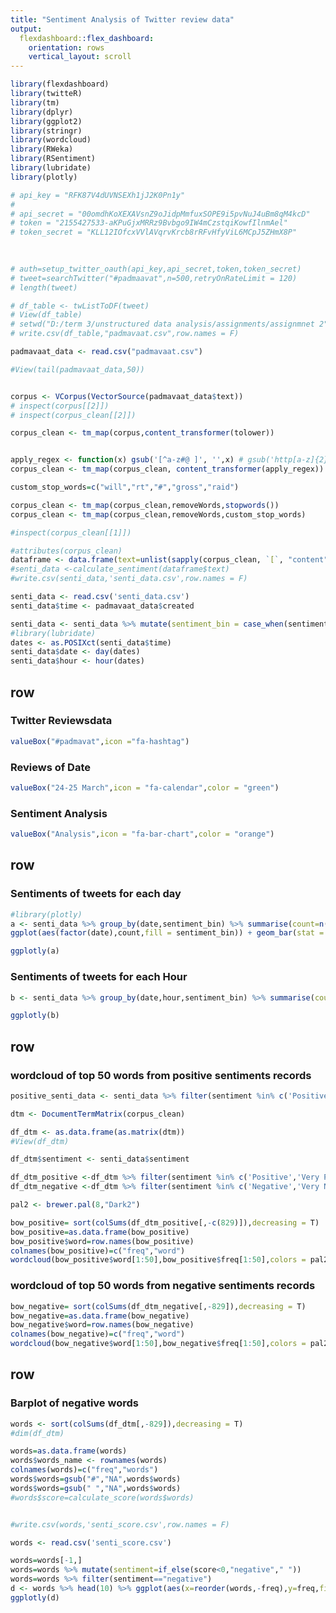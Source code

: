 ---
title: "Sentiment Analysis of Twitter review data"
output: 
  flexdashboard::flex_dashboard:
    orientation: rows
    vertical_layout: scroll
---

```{r setup, include=FALSE}
library(flexdashboard)
library(twitteR)
library(tm)
library(dplyr)
library(ggplot2)
library(stringr)
library(wordcloud)
library(RWeka)
library(RSentiment)
library(lubridate)
library(plotly)
```


```{r}
# api_key = "RFK87V4dUVNSEXh1jJ2K0Pn1y"
# 
# api_secret = "00omdhKoXEXAVsnZ9oJidpMmfuxSOPE9i5pvNuJ4uBm8qM4kcD"
# token = "2155427533-aKPuGjxMRRz9Bvbgo9IW4mCzstqiKowfIlnmAel"
# token_secret = "KLL12IOfcxVVlAVqrvKrcb8rRFvHfyViL6MCpJ5ZHmX8P"

  
  
# auth=setup_twitter_oauth(api_key,api_secret,token,token_secret)
# tweet=searchTwitter("#padmaavat",n=500,retryOnRateLimit = 120)
# length(tweet)

```

```{r}
# df_table <- twListToDF(tweet)
# View(df_table)
# setwd("D:/term 3/unstructured data analysis/assignments/assignmnet 2")
# write.csv(df_table,"padmavaat.csv",row.names = F)

padmavaat_data <- read.csv("padmavaat.csv")

#View(tail(padmavaat_data,50))


corpus <- VCorpus(VectorSource(padmavaat_data$text))
# inspect(corpus[[2]])
# inspect(corpus_clean[[2]])
```

```{r}
corpus_clean <- tm_map(corpus,content_transformer(tolower))


apply_regex <- function(x) gsub('[^a-z#@ ]', '',x) # gsub('http[a-z]{2}')
corpus_clean <- tm_map(corpus_clean, content_transformer(apply_regex))

custom_stop_words=c("will","rt","#","gross","raid")

corpus_clean <- tm_map(corpus_clean,removeWords,stopwords())
corpus_clean <- tm_map(corpus_clean,removeWords,custom_stop_words)

#inspect(corpus_clean[[1]])
```



```{r}
#attributes(corpus_clean)
dataframe <- data.frame(text=unlist(sapply(corpus_clean, `[`, "content")),stringsAsFactors=F)
#senti_data <-calculate_sentiment(dataframe$text)
#write.csv(senti_data,'senti_data.csv',row.names = F)

senti_data <- read.csv('senti_data.csv')
senti_data$time <- padmavaat_data$created

senti_data <- senti_data %>% mutate(sentiment_bin = case_when(sentiment %in% c('Positive','Very Positive')~"Positive",sentiment %in% c('Negative','Very Negative')~"Negative",sentiment == 'Neutral'~"Neutral"))
#library(lubridate)
dates <- as.POSIXct(senti_data$time)
senti_data$date <- day(dates)
senti_data$hour <- hour(dates)

```

row
-----------------------------------------------------------------------

### Twitter Reviewsdata

```{r}
valueBox("#padmavat",icon ="fa-hashtag")
```

### Reviews of Date
```{r}
valueBox("24-25 March",icon = "fa-calendar",color = "green")
```

### Sentiment Analysis
```{r}
valueBox("Analysis",icon = "fa-bar-chart",color = "orange")
```


row 
-----------------------------------------------------------------------


### Sentiments of tweets for each day

```{r}

#library(plotly)
a <- senti_data %>% group_by(date,sentiment_bin) %>% summarise(count=n()) %>% 
ggplot(aes(factor(date),count,fill = sentiment_bin)) + geom_bar(stat = 'identity')+ggtitle("Sentiments of tweets for each day") + xlab("DAY") + ylab("Count")+theme(panel.background = element_rect(fill = 'lightgoldenrodyellow', colour = 'green'),plot.background = element_rect(fill="snow")) + theme(plot.background = element_blank(),panel.grid.minor = element_blank(),panel.border = element_blank())+theme(axis.line = element_line(color = 'black'))

ggplotly(a)

```


### Sentiments of tweets for each Hour

```{r}

b <- senti_data %>% group_by(date,hour,sentiment_bin) %>% summarise(count=n()) %>% ggplot(aes(factor(hour),count,fill = sentiment_bin)) + geom_bar(stat = 'identity')+ facet_wrap(~date) +ggtitle("Sentiments of tweets for each Hour") + xlab("Hours of Day") + ylab("Count")+theme(panel.background = element_rect(fill = 'lightgoldenrodyellow', colour = 'green'),plot.background = element_rect(fill="snow")) + theme(plot.background = element_blank(),panel.grid.minor = element_blank(),panel.border = element_blank())+theme(axis.line = element_line(color = 'black'))

ggplotly(b)
```


row
--------------------------------------------------------------
### wordcloud of top 50 words from positive sentiments records

```{r}
positive_senti_data <- senti_data %>% filter(sentiment %in% c('Positive','Very Positive'))

dtm <- DocumentTermMatrix(corpus_clean)

df_dtm <- as.data.frame(as.matrix(dtm))
#View(df_dtm)

df_dtm$sentiment <- senti_data$sentiment

df_dtm_positive <-df_dtm %>% filter(sentiment %in% c('Positive','Very Positive'))
df_dtm_negative <-df_dtm %>% filter(sentiment %in% c('Negative','Very Negative'))

pal2 <- brewer.pal(8,"Dark2")

bow_positive= sort(colSums(df_dtm_positive[,-c(829)]),decreasing = T)
bow_positive=as.data.frame(bow_positive)
bow_positive$word=row.names(bow_positive)
colnames(bow_positive)=c("freq","word")
wordcloud(bow_positive$word[1:50],bow_positive$freq[1:50],colors = pal2)


```


### wordcloud of top 50 words from negative sentiments records
```{r}

bow_negative= sort(colSums(df_dtm_negative[,-829]),decreasing = T)
bow_negative=as.data.frame(bow_negative)
bow_negative$word=row.names(bow_negative)
colnames(bow_negative)=c("freq","word")
wordcloud(bow_negative$word[1:50],bow_negative$freq[1:50],colors = pal2)
```

row
-------------------------------------------------

### Barplot of negative words

```{r}
words <- sort(colSums(df_dtm[,-829]),decreasing = T)
#dim(df_dtm)

words=as.data.frame(words)
words$words_name <- rownames(words)
colnames(words)=c("freq","words")
words$words=gsub("#","NA",words$words)
words$words=gsub(" ","NA",words$words)
#words$score=calculate_score(words$words)


#write.csv(words,'senti_score.csv',row.names = F)

words <- read.csv('senti_score.csv')

words=words[-1,]
words=words %>% mutate(sentiment=if_else(score<0,"negative"," "))
words=words %>% filter(sentiment=="negative")
d <- words %>% head(10) %>% ggplot(aes(x=reorder(words,-freq),y=freq,fill=-freq))+geom_bar(stat = "identity")
ggplotly(d)

```

